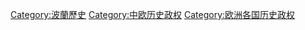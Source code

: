 [[Category:波蘭歷史|Category:波蘭歷史]]
[[Category:中欧历史政权|Category:中欧历史政权]]
[[Category:欧洲各国历史政权|Category:欧洲各国历史政权]]
